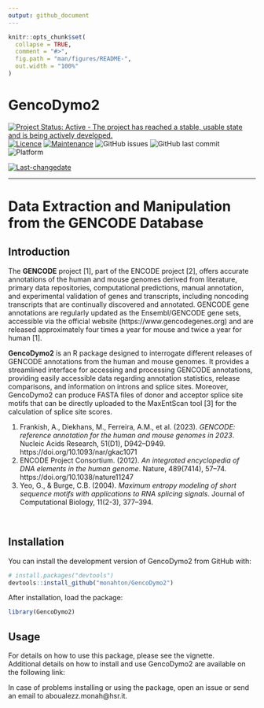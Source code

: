 ```yaml
---
output: github_document
---
```


<!-- README.md is generated from README.Rmd. Please edit that file -->

```r
knitr::opts_chunk$set(
  collapse = TRUE,
  comment = "#>",
  fig.path = "man/figures/README-",
  out.width = "100%"
)
```

# GencoDymo2

<!-- badges: start -->
[![Project Status: Active - The project has reached a stable, usable state and is being actively developed.](http://www.repostatus.org/badges/latest/active.svg)](http://www.repostatus.org/#active)
[![Licence](https://img.shields.io/badge/licence-GPL--3-blue.svg)](https://www.gnu.org/licenses/gpl-3.0.en.html)
[![Maintenance](https://img.shields.io/badge/Maintained%3F-yes-green.svg)](https://github.com/monahton)
![GitHub issues](https://img.shields.io/github/issues/monahton/GencoDymo2)
![GitHub last
commit](https://img.shields.io/github/last-commit/monahton/GencoDymo2)
![Platform](https://img.shields.io/badge/platform-all-green)

[![Last-changedate](https://img.shields.io/badge/last%20change-2021--11--25-yellowgreen.svg)](/commits/master)
<!-- badges: end -->

----

# Data Extraction and Manipulation from the GENCODE Database

## Introduction

The **GENCODE** project [1], part of the ENCODE project [2], offers accurate annotations of the human and mouse genomes derived from literature, primary data repositories, computational predictions, manual annotation, and experimental validation of genes and transcripts, including noncoding transcripts that are continually discovered and annotated. GENCODE gene annotations are regularly updated as the Ensembl/GENCODE gene sets, accessible via the official website (https://www.gencodegenes.org) and are released approximately four times a year for mouse and twice a year for human [1].​

**GencoDymo2** is an R package designed to interrogate different releases of GENCODE annotations from the human and mouse genomes. It provides a streamlined interface for accessing and processing GENCODE annotations, providing easily accessible data regarding annotation statistics, release comparisons, and information on introns and splice sites. Moreover, GencoDymo2 can produce FASTA files of donor and acceptor splice site motifs that can be directly uploaded to the MaxEntScan tool [3] for the calculation of splice site scores.

1. Frankish, A., Diekhans, M., Ferreira, A.M., et al. (2023). _GENCODE: reference annotation for the human and mouse genomes in 2023_. Nucleic Acids Research, 51(D1), D942–D949. https://doi.org/10.1093/nar/gkac1071​
2. ENCODE Project Consortium. (2012). _An integrated encyclopedia of DNA elements in the human genome_. Nature, 489(7414), 57–74. https://doi.org/10.1038/nature11247​
3. Yeo, G., & Burge, C.B. (2004). _Maximum entropy modeling of short sequence motifs with applications to RNA splicing signals_. Journal of Computational Biology, 11(2-3), 377–394.

<br>

## Installation

You can install the development version of GencoDymo2 from GitHub with:

```r
# install.packages("devtools")
devtools::install_github("monahton/GencoDymo2")
```

After installation, load the package:

```r
library(GencoDymo2)
```

## Usage

For details on how to use this package, please see the vignette.  
Additional details on how to install and use GencoDymo2 are available on the following link:

In case of problems installing or using the package, open an issue or send an email to aboualezz.monah@hsr.it.




